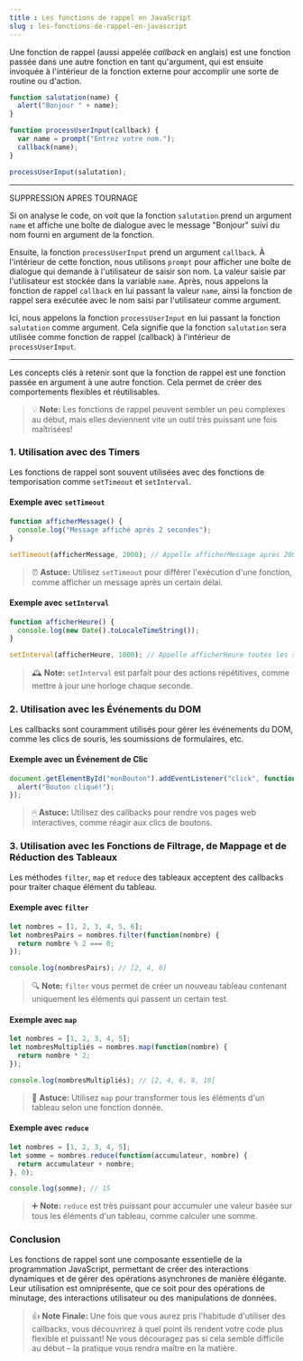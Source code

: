 ```yaml
---
title : Les fonctions de rappel en JavaScript
slug : les-fonctions-de-rappel-en-javascript
---
```




Une fonction de rappel (aussi appelée _callback_ en anglais) est une fonction passée dans une autre fonction en tant qu'argument, qui est ensuite invoquée à l'intérieur de la fonction externe pour accomplir une sorte de routine ou d'action.

```javascript
function salutation(name) {
  alert("Bonjour " + name);
}

function processUserInput(callback) {
  var name = prompt("Entrez votre nom.");
  callback(name);
}

processUserInput(salutation);
```



---
SUPPRESSION APRES TOURNAGE

Si on analyse le code, on voit que la fonction `salutation` prend un argument `name` et affiche une boîte de dialogue avec le message "Bonjour" suivi du nom fourni en argument de la fonction.

Ensuite, la fonction `processUserInput` prend un argument `callback`. À l'intérieur de cette fonction, nous utilisons `prompt` pour afficher une boîte de dialogue qui demande à l'utilisateur de saisir son nom. La valeur saisie par l'utilisateur est stockée dans la variable `name`. Après, nous appelons la fonction de rappel `callback` en lui passant la valeur `name`, ainsi la fonction de rappel sera exécutée avec le nom saisi par l'utilisateur comme argument.

Ici, nous appelons la fonction `processUserInput` en lui passant la fonction `salutation` comme argument. Cela signifie que la fonction `salutation` sera utilisée comme fonction de rappel (callback) à l'intérieur de `processUserInput`.

---

Les concepts clés à retenir sont que la fonction de rappel est une fonction passée en argument à une autre fonction. Cela permet de créer des comportements flexibles et réutilisables.



> 💡 **Note:** Les fonctions de rappel peuvent sembler un peu complexes au début, mais elles deviennent vite un outil très puissant une fois maîtrisées!

### 1. Utilisation avec des Timers

Les fonctions de rappel sont souvent utilisées avec des fonctions de temporisation comme `setTimeout` et `setInterval`.

#### Exemple avec `setTimeout`

```javascript
function afficherMessage() {
  console.log("Message affiché après 2 secondes");
}

setTimeout(afficherMessage, 2000); // Appelle afficherMessage après 2000 ms (2 secondes)
```

> ⏰ **Astuce:** Utilisez `setTimeout` pour différer l'exécution d'une fonction, comme afficher un message après un certain délai.

#### Exemple avec `setInterval`

```javascript
function afficherHeure() {
  console.log(new Date().toLocaleTimeString());
}

setInterval(afficherHeure, 1000); // Appelle afficherHeure toutes les secondes
```

> 🕰 **Note:** `setInterval` est parfait pour des actions répétitives, comme mettre à jour une horloge chaque seconde.

### 2. Utilisation avec les Événements du DOM

Les callbacks sont couramment utilisés pour gérer les événements du DOM, comme les clics de souris, les soumissions de formulaires, etc.

#### Exemple avec un Événement de Clic

```javascript
document.getElementById("monBouton").addEventListener("click", function() {
  alert("Bouton cliqué!");
});
```

> 🖱 **Astuce:** Utilisez des callbacks pour rendre vos pages web interactives, comme réagir aux clics de boutons.

### 3. Utilisation avec les Fonctions de Filtrage, de Mappage et de Réduction des Tableaux

Les méthodes `filter`, `map` et `reduce` des tableaux acceptent des callbacks pour traiter chaque élément du tableau.

#### Exemple avec `filter`

```javascript
let nombres = [1, 2, 3, 4, 5, 6];
let nombresPairs = nombres.filter(function(nombre) {
  return nombre % 2 === 0;
});

console.log(nombresPairs); // [2, 4, 6]
```

> 🔍 **Note:** `filter` vous permet de créer un nouveau tableau contenant uniquement les éléments qui passent un certain test.

#### Exemple avec `map`

```javascript
let nombres = [1, 2, 3, 4, 5];
let nombresMultipliés = nombres.map(function(nombre) {
  return nombre * 2;
});

console.log(nombresMultipliés); // [2, 4, 6, 8, 10]
```

> 🔄 **Astuce:** Utilisez `map` pour transformer tous les éléments d'un tableau selon une fonction donnée.

#### Exemple avec `reduce`

```javascript
let nombres = [1, 2, 3, 4, 5];
let somme = nombres.reduce(function(accumulateur, nombre) {
  return accumulateur + nombre;
}, 0);

console.log(somme); // 15
```

> ➕ **Note:** `reduce` est très puissant pour accumuler une valeur basée sur tous les éléments d'un tableau, comme calculer une somme.

### Conclusion

Les fonctions de rappel sont une composante essentielle de la programmation JavaScript, permettant de créer des interactions dynamiques et de gérer des opérations asynchrones de manière élégante. Leur utilisation est omniprésente, que ce soit pour des opérations de minutage, des interactions utilisateur ou des manipulations de données.

> 👍 **Note Finale:** Une fois que vous aurez pris l'habitude d'utiliser des callbacks, vous découvrirez à quel point ils rendent votre code plus flexible et puissant! Ne vous découragez pas si cela semble difficile au début – la pratique vous rendra maître en la matière.
